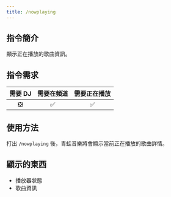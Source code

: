 ```yaml
---
title: /nowplaying
---
```


## 指令簡介
<Info>
顯示正在播放的歌曲資訊。
</Info>

## 指令需求
| 需要 DJ |	需要在頻道 | 需要正在播放 |
| :-----: | :-------: | :---------: |
|   ❎   |    ✅     |     ✅      |

## 使用方法
打出 `/nowplaying` 後，青蛙音樂將會顯示當前正在播放的歌曲詳情。


## 顯示的東西 
- 播放器狀態
- 歌曲資訊
